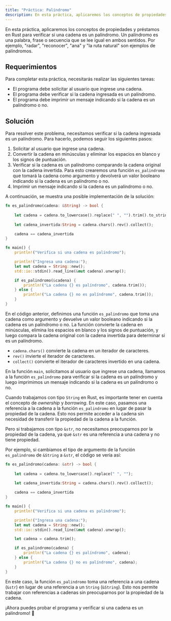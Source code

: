 ```yaml
---
title: "Práctica: Palíndromo"
description: En esta práctica, aplicaremos los conceptos de propiedades y préstamos en Rust para verificar si una cadena es un palíndromo. 
---
```


En esta práctica, aplicaremos los conceptos de propiedades y préstamos en Rust para verificar si una cadena es un palíndromo. Un palíndromo es una palabra, frase o secuencia que se lee igual en ambos sentidos. Por ejemplo, "radar", "reconocer", "ana" y "la ruta natural" son ejemplos de palíndromos.

## Requerimientos

Para completar esta práctica, necesitarás realizar las siguientes tareas:

- El programa debe solicitar al usuario que ingrese una cadena.
- El programa debe verificar si la cadena ingresada es un palíndromo.
- El programa debe imprimir un mensaje indicando si la cadena es un palíndromo o no.

## Solución

Para resolver este problema, necesitamos verificar si la cadena ingresada es un palíndromo. Para hacerlo, podemos seguir los siguientes pasos:

1. Solicitar al usuario que ingrese una cadena.
2. Convertir la cadena en minúsculas y eliminar los espacios en blanco y los signos de puntuación.
3. Verificar si la cadena es un palíndromo comparando la cadena original con la cadena invertida. Para esto crearemos una función `es_palindromo` que tomará la cadena como argumento y devolverá un valor booleano indicando si la cadena es un palíndromo o no.
4. Imprimir un mensaje indicando si la cadena es un palíndromo o no.

A continuación, se muestra una posible implementación de la solución:

```rust
fn es_palindromo(cadena: &String) -> bool {
    
    let cadena = cadena.to_lowercase().replace(" ", "").trim().to_string();
    
    let cadena_invertida:String = cadena.chars().rev().collect();

    cadena == cadena_invertida
}

fn main() {
    println!("Verifica si una cadena es palíndromo");

    println!("Ingresa una cadena:");
    let mut cadena = String::new();
    std::io::stdin().read_line(&mut cadena).unwrap();

    if es_palindromo(&cadena) {
        println!("La cadena {} es palíndromo", cadena.trim());
    } else {
        println!("La cadena {} no es palíndromo", cadena.trim());
    }
}
```

En el código anterior, definimos una función `es_palindromo` que toma una cadena como argumento y devuelve un valor booleano indicando si la cadena es un palíndromo o no. La función convierte la cadena en minúsculas, elimina los espacios en blanco y los signos de puntuación, y luego compara la cadena original con la cadena invertida para determinar si es un palíndromo.

- `cadena.chars()` convierte la cadena en un iterador de caracteres.
- `rev()` invierte el iterador de caracteres.
- `collect()` convierte el iterador de caracteres invertido en una cadena.

En la función `main`, solicitamos al usuario que ingrese una cadena, llamamos a la función `es_palindromo` para verificar si la cadena es un palíndromo y luego imprimimos un mensaje indicando si la cadena es un palíndromo o no.

Cuando trabajamos con tipo `String` en Rust, es importante tener en cuenta el concepto de *ownership* y *borrowing*. En este caso, pasamos una referencia a la cadena a la función `es_palindromo` en lugar de pasar la propiedad de la cadena. Esto nos permite acceder a la cadena sin necesidad de transferir la propiedad de la cadena a la función.

Pero si trabajamos con tipo `&str`, no necesitamos preocuparnos por la propiedad de la cadena, ya que `&str` es una referencia a una cadena y no tiene propiedad.

Por ejemplo, si cambiamos el tipo de argumento de la función `es_palindromo` de `&String` a `&str`, el código se vería así:

```rust
fn es_palindromo(cadena: &str) -> bool {
    
    let cadena = cadena.to_lowercase().replace(" ", "");
    
    let cadena_invertida:String = cadena.chars().rev().collect();

    cadena == cadena_invertida
}

fn main() {
    println!("Verifica si una cadena es palíndromo");

    println!("Ingresa una cadena:");
    let mut cadena = String::new();
    std::io::stdin().read_line(&mut cadena).unwrap();

    let cadena = cadena.trim();

    if es_palindromo(cadena) {
        println!("La cadena {} es palíndromo", cadena);
    } else {
        println!("La cadena {} no es palíndromo", cadena);
    }
}
```

En este caso, la función `es_palindromo` toma una referencia a una cadena (`&str`) en lugar de una referencia a un `String` (`&String`). Esto nos permite trabajar con referencias a cadenas sin preocuparnos por la propiedad de la cadena.

¡Ahora puedes probar el programa y verificar si una cadena es un palíndromo! 🚀

